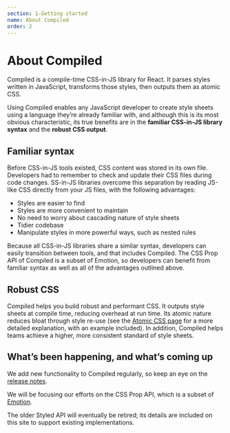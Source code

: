 ```yaml
---
section: 1-Getting started
name: About Compiled
order: 2
---
```


# About Compiled

Compiled is a compile-time CSS-in-JS library for React. 
It parses styles written in JavaScript, transforms those styles, then outputs them as atomic CSS.

Using Compiled enables any JavaScript developer to create style sheets using a language they’re already familiar with, and although this is its most obvious characteristic, its true benefits are in the **familiar CSS-in-JS library syntax** and the **robust CSS output**.

## Familiar syntax

Before CSS-in-JS tools existed, CSS content was stored in its own file.  Developers had to remember to check and update their CSS files during code changes. 
SS-in-JS libraries overcome this separation by reading JS-like CSS directly from your JS files, with the following advantages:

- Styles are easier to find 
- Styles are more convenient to maintain
- No need to worry about cascading nature of style sheets
- Tidier codebase
- Manipulate styles in more powerful ways, such as nested rules

Because all CSS-in-JS libraries share a similar syntax, developers can easily transition between tools, and that includes Compiled. 
The CSS Prop API of Compiled is a subset of Emotion, so developers can benefit from familiar syntax as well as all of the advantages outlined above.

## Robust CSS

Compiled helps you build robust and performant CSS. It outputs style sheets at compile time, reducing overhead at run time. Its atomic nature reduces bloat through style re-use (see the [Atomic CSS page](/atomic-css_) for a more detailed explanation, with an example included). In addition, Compiled helps teams achieve a higher, more consistent standard of style sheets.

## What’s been happening, and what’s coming up

We add new functionality to Compiled regularly, so keep an eye on the [release notes](https://github.com/atlassian-labs/compiled/releases). 

We will be focusing our efforts on the CSS Prop API, which is a subset of [Emotion](https://emotion.sh/docs/introduction). 

The older Styled API will eventually be retired; its details are included on this site to support existing implementations.